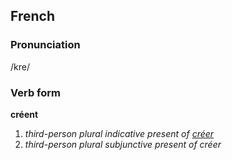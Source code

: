 ==French==
===Pronunciation===
/kre/
===Verb form===
'''créent'''

# ''third-person plural indicative present of [[créer]]''
# ''third-person plural subjunctive present of créer''